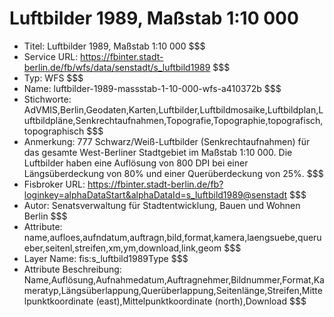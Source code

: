 # Luftbilder 1989, Maßstab 1:10 000
- Titel: Luftbilder 1989, Maßstab 1:10 000 $$$
- Service URL: https://fbinter.stadt-berlin.de/fb/wfs/data/senstadt/s_luftbild1989 $$$
- Typ: WFS $$$
- Name: luftbilder-1989-massstab-1-10-000-wfs-a410372b $$$
- Stichworte: AdVMIS,Berlin,Geodaten,Karten,Luftbilder,Luftbildmosaike,Luftbildplan,Luftbildpläne,Senkrechtaufnahmen,Topografie,Topographie,topografisch,topographisch $$$
- Anmerkung: 777 Schwarz/Weiß-Luftbilder (Senkrechtaufnahmen) für das gesamte West-Berliner Stadtgebiet im Maßstab 1:10 000. Die Luftbilder haben eine Auflösung von 800 DPI bei einer Längsüberdeckung von 80% und einer Querüberdeckung von 25%. $$$
- Fisbroker URL: https://fbinter.stadt-berlin.de/fb?loginkey=alphaDataStart&alphaDataId=s_luftbild1989@senstadt $$$
- Autor: Senatsverwaltung für Stadtentwicklung, Bauen und Wohnen Berlin $$$
- Attribute: name,aufloes,aufndatum,auftragn,bild,format,kamera,laengsuebe,querueber,seitenl,streifen,xm,ym,download,link,geom $$$
- Layer Name: fis:s_luftbild1989Type $$$
- Attribute Beschreibung: Name,Auflösung,Aufnahmedatum,Auftragnehmer,Bildnummer,Format,Kameratyp,Längsüberlappung,Querüberlappung,Seitenlänge,Streifen,Mittelpunktkoordinate (east),Mittelpunktkoordinate (north),Download $$$
